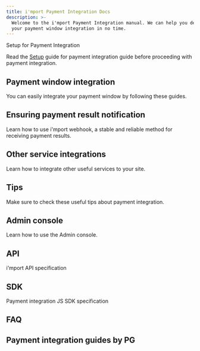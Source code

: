 ```yaml
---
title: i'mport Payment Integration Docs
description: >-
  Welcome to the i'mport Payment Integration manual. We can help you develop
  your payment window integration in no time.
---
```



<Hint style="info">
  Setup for Payment Integration

  Read the [Setup](ready/) guide for payment integration guide before proceeding with payment integration.
</Hint>

## Payment window integration

You can easily integrate your payment window by following these guides.

<ContentRef slug="/en/auth/guide/readme" />

<ContentRef slug="/en/auth/guide-1/readme" />

<ContentRef slug="/en/auth/guide-2/readme" />

## Ensuring payment result notification

Learn how to use i'mport webhook, a stable and reliable method for receiving payment results.

<ContentRef slug="/en/result/webhook" />

## Other service integrations

Learn how to integrate other useful services to your site.

<ContentRef slug="/en/etc/phone/readme" />

<ContentRef slug="/en/etc/all/readme" />

<ContentRef slug="/en/etc/credit-auth/readme" />

<ContentRef slug="/en/etc/url" />

<ContentRef slug="/en/etc/budget" />

## Tips

Make sure to check these useful tips about payment integration.

<ContentRef slug="/en/tips/tax" />

<ContentRef slug="/en/tips/chk" />

<ContentRef slug="/en/tips/confirm-process" />

<ContentRef slug="/en/tips/flow" />

<ContentRef slug="/en/tips/agency-and-tier" />

<ContentRef slug="/en/tips/billing-key-issuance-by-pg" />

<ContentRef slug="/en/tips/bank-codes-by-pg" />

## Admin console

Learn how to use the Admin console.

<ContentRef slug="/en/console/pg" />

## API

i'mport API specification

<ContentRef slug="/en/api/rest-api-access-token" />

## SDK

Payment integration JS SDK specification

<ContentRef slug="/en/sdk/javascript-sdk/readme" />

## FAQ

<ContentRef slug="/en/faq/undefined" />

## **Payment integration guides by PG**

<ContentRef slug="/en/payment-integration-by-pg/payment-gateways/readme" />

<ContentRef slug="/en/payment-integration-by-pg/simple/readme" />
